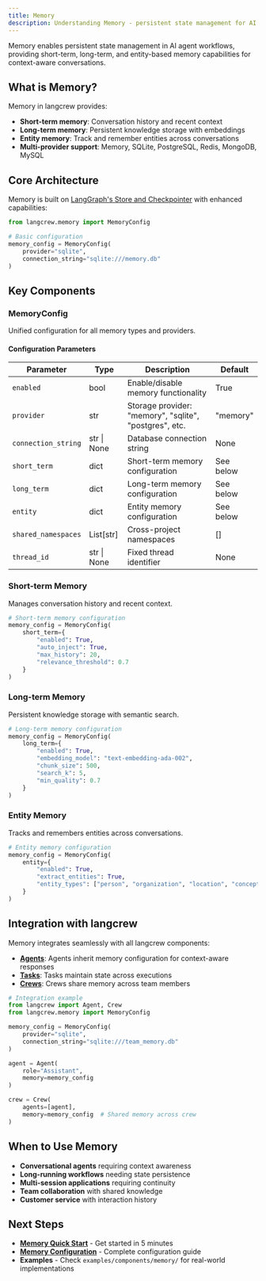 ```yaml
---
title: Memory
description: Understanding Memory - persistent state management for AI workflows
---
```


Memory enables persistent state management in AI agent workflows, providing short-term, long-term, and entity-based memory capabilities for context-aware conversations.

## What is Memory?

Memory in langcrew provides:
- **Short-term memory**: Conversation history and recent context
- **Long-term memory**: Persistent knowledge storage with embeddings  
- **Entity memory**: Track and remember entities across conversations
- **Multi-provider support**: Memory, SQLite, PostgreSQL, Redis, MongoDB, MySQL

## Core Architecture

Memory is built on [LangGraph's Store and Checkpointer](https://langchain-ai.github.io/langgraph/concepts/persistence/) with enhanced capabilities:

```python
from langcrew.memory import MemoryConfig

# Basic configuration
memory_config = MemoryConfig(
    provider="sqlite",
    connection_string="sqlite:///memory.db"
)
```

## Key Components

### MemoryConfig
Unified configuration for all memory types and providers.

#### Configuration Parameters

| Parameter | Type | Description | Default |
|-----------|------|-------------|---------|
| `enabled` | bool | Enable/disable memory functionality | True |
| `provider` | str | Storage provider: "memory", "sqlite", "postgres", etc. | "memory" |
| `connection_string` | str \| None | Database connection string | None |
| `short_term` | dict | Short-term memory configuration | See below |
| `long_term` | dict | Long-term memory configuration | See below |
| `entity` | dict | Entity memory configuration | See below |
| `shared_namespaces` | List[str] | Cross-project namespaces | [] |
| `thread_id` | str \| None | Fixed thread identifier | None |

### Short-term Memory
Manages conversation history and recent context.

```python
# Short-term memory configuration
memory_config = MemoryConfig(
    short_term={
        "enabled": True,
        "auto_inject": True,
        "max_history": 20,
        "relevance_threshold": 0.7
    }
)
```

### Long-term Memory
Persistent knowledge storage with semantic search.

```python
# Long-term memory configuration  
memory_config = MemoryConfig(
    long_term={
        "enabled": True,
        "embedding_model": "text-embedding-ada-002",
        "chunk_size": 500,
        "search_k": 5,
        "min_quality": 0.7
    }
)
```

### Entity Memory
Tracks and remembers entities across conversations.

```python
# Entity memory configuration
memory_config = MemoryConfig(
    entity={
        "enabled": True,
        "extract_entities": True,
        "entity_types": ["person", "organization", "location", "concept"]
    }
)
```

## Integration with langcrew

Memory integrates seamlessly with all langcrew components:

- **[Agents](/concepts/agents)**: Agents inherit memory configuration for context-aware responses
- **[Tasks](/concepts/tasks)**: Tasks maintain state across executions
- **[Crews](/concepts/crews)**: Crews share memory across team members

```python
# Integration example
from langcrew import Agent, Crew
from langcrew.memory import MemoryConfig

memory_config = MemoryConfig(
    provider="sqlite",
    connection_string="sqlite:///team_memory.db"
)

agent = Agent(
    role="Assistant",
    memory=memory_config
)

crew = Crew(
    agents=[agent],
    memory=memory_config  # Shared memory across crew
)
```

## When to Use Memory

- **Conversational agents** requiring context awareness
- **Long-running workflows** needing state persistence
- **Multi-session applications** requiring continuity
- **Team collaboration** with shared knowledge
- **Customer service** with interaction history

## Next Steps

- **[Memory Quick Start](/guides/memory/getting-started)** - Get started in 5 minutes
- **[Memory Configuration](/guides/memory/configuration)** - Complete configuration guide
- **Examples** - Check `examples/components/memory/` for real-world implementations